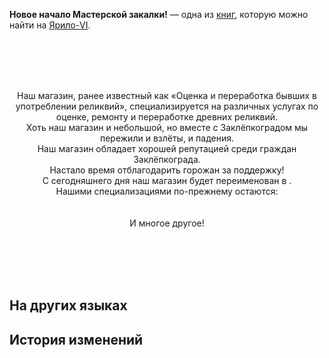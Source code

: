 {{Книга Инфобокс
|id           = 006
|Название     = Новое начало Мастерской закалки!
|Изображение  = Item Jarilo-VI Readable.png
|Мир          = Ярило-VI
|Томов        = 1
|Автор        = <!--нужно добавить-->
|Описание     = Огромная реклама Мастерской закалки, место размещения которой достойно этих кричащих огромных букв.
|Том1         = {{tx}}
|Источник1    = {{tx|Отсутствует источник}}
|Персонажи    = 
|Фракции      = 
}}
'''Новое начало Мастерской закалки!''' — одна из [[Книги|книг]], которую можно найти на [[Ярило-VI]].
<!--
==Получение==
<gallery>
Книга НАЗВАНИЕ.png|НАЗВАНИЕ
Локация НАЗВАНИЕ.png|Расположение на карте. Ближайший пространственный якорь «[[НАЗВАНИЕ]]»
</gallery>
-->
<div align="center">{{Размер|25|Утилизация старых и неисправных деталей}}<br />
{{Размер|25|Ремонт бывших в употреблении деталей}}<br />
{{Размер|25|Широкий выбор полностью новых высокоточных деталей}}<br />
{{Размер|28|Спасибо за ваше сотрудничество в течение десяти лет}}<br />
{{Размер|31|«Новое начало Мастерской закалки!»}}

Наш магазин, ранее известный как «Оценка и переработка бывших в употреблении реликвий», специализируется на различных услугах по оценке, ремонту и переработке древних реликвий.<br />
Хоть наш магазин и небольшой, но вместе с Заклёпкоградом мы пережили и взлёты, и падения.<br />
Наш магазин обладает хорошей репутацией среди граждан Заклёпкограда.<br />
Настало время отблагодарить горожан за поддержку!<br />
С сегодняшнего дня наш магазин будет переименован в {{Размер|25|«Мастерская закалки»}}.<br />
Нашими специализациями по-прежнему остаются:<br />
{{Размер|25|Утилизация и ремонт бывших в употреблении деталей.}}<br />
{{Размер|25|Продажа новых высокоточных деталей различных категорий.}}<br />
И многое другое!

{{Размер|25|Мы откроемся 28 марта!}}<br />
{{Размер|25|Бывшие в употреблении детали заменяются на новые на выгодных условиях!}}<br />
{{Размер|25|Купите одну деталь премиум-класса и получите ещё одну деталь бесплатно!}}<br />
{{Размер|25|Старый магазин с отличной репутацией! Только лучшее качество!}}<br />
{{Размер|25|Приходите скорее, дорогие друзья!}}</div>

==На других языках==
{{На других языках
|en   = ''Tempering Workshop: A Fresh Start!''
|zhs  = 《「淬火工坊」全新启程！》
|zht  = 「淬火工坊」全新啟程！
|ja   = 『「焼入れ工房」新たな旅立ち！』
|ko   = ≪「템퍼링 공방」 새로운 출발!≫
|es   = «¡Un nuevo comienzo para el Taller de Templado!»
|fr   = ''Atelier de trempage&nbsp;: Un nouveau départ&nbsp;!''
|ru   = Новое начало Мастерской закалки!
|th   = "การเดินทางครั้งใหม่ของ Tempering Workshop"!
|vi   = "Xưởng Tôi Luyện: Khởi Đầu Mới!"
|de   = „Ein neuer Start für Schmiedewerkstatt!“
|id   = "Permulaan Baru 'Tempering Workshop'!"
|pt   = "Oficina de Têmpera: Um Novo Começo!"
}}

==История изменений==
{{История изменений|2.7}}